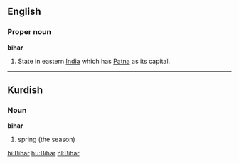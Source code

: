 ==English==
===Proper noun===
'''bihar'''
#State in eastern [[India]] which has [[Patna]] as its capital.

----
== Kurdish ==
===Noun===
'''bihar'''
#spring (the season)

[[hi:Bihar]]
[[hu:Bihar]]
[[nl:Bihar]]